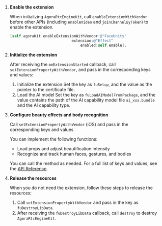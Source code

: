 <PlatformWrapper platform="ios">

1. **Enable the extension**

    When initializing `AgoraRtcEngineKit`, call `enableExtensionWithVendor` before other APIs (including `enableVideo` and `joinChannelByToken`) to enable the extension.

    ```objective-c
    [self.agoraKit enableExtensionWithVendor:@"FaceUnity"
                                extension:@"Effect"
                                    enabled:self.enable];
    ```

1. **Initialize the extension**

    After receiving the `onExtensionStarted` callback, call `setExtensionPropertyWithVendor`, and pass in the corresponding keys and values:

    1. Initialize the extension
    Set the key as `fuSetup`, and the value as the pointer to the certificate file.
    2. Load the AI model
    Set the key as `fuLoadAIModelFromPackage`, and the value contains the path of the AI capability model file `ai_xxx.bundle` and the AI capability type.

1. **Configure beauty effects and body recognition**

    Call `setExtensionPropertyWithVendor` (iOS) and pass in the corresponding keys and values.

    You can implement the following functions:
    - Load props and adjust beautification intensity
    - Recognize and track human faces, gestures, and bodies

    You can call the method as needed. For a full list of keys and values, see the [API Reference](#faceunity-key-value-overview).

1. **Release the resources**

    When you do not need the extension, follow these steps to release the resources:

    1. Call `setExtensionPropertyWithVendor` and pass in the key as `fuDestroyLibData`.
    2. After receiving the `fuDestroyLibData` callback, call `destroy` to destroy `AgoraRtcEngineKit`.


</PlatformWrapper>